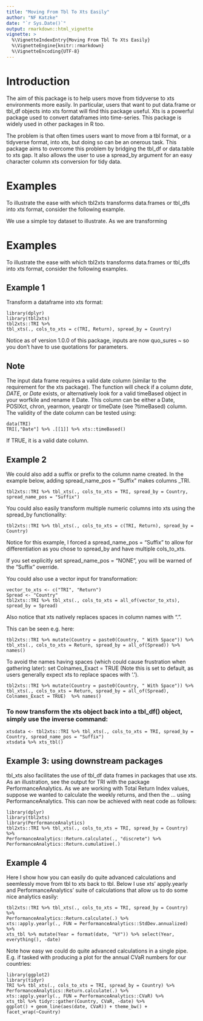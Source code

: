 ```yaml
---
title: "Moving From Tbl To Xts Easily"
author: "NF Katzke"
date: "`r Sys.Date()`"
output: rmarkdown::html_vignette
vignette: >
  %\VignetteIndexEntry{Moving From Tbl To Xts Easily}
  %\VignetteEngine{knitr::rmarkdown}
  %\VignetteEncoding{UTF-8}
---
```




# Introduction 

The aim of this package is to help users move from tidyverse to xts environments more easily. In particular, users that want to put data.frame or tbl_df objects into xts format will find this package useful. Xts is a powerful package used to convert dataframes into time-series. This package is widely used in other packages in R too. 

The problem is that often times users want to move from a tbl format, or a tidyverse format, into xts, but doing so can be an onerous task. This package aims to overcome this problem by bridging the tbl_df or data.table to xts gap. It also allows the user to use a spread_by argument for an easy character column xts conversion for tidy data.

# Examples

To illustrate the ease with which tbl2xts transforms data.frames or tbl_dfs into xts format, consider the following example.

We use a simple toy dataset to illustrate. As we are transforming 

# Examples

To illustrate the ease with which tbl2xts transforms data.frames or tbl_dfs into xts format, consider the following examples.

## Example 1

Transform a dataframe into xts format:

    library(dplyr)
    library(tbl2xts)
    tbl2xts::TRI %>% 
    tbl_xts(., cols_to_xts = c(TRI, Return), spread_by = Country)
    
Notice as of version 1.0.0 of this package, inputs are now quo_sures ~ so you don't have to use quotations for parameters.

## Note

The input data frame requires a valid date column (similar to the requirement for the xts package). The function will check if a column _date_, _DATE_, or _Date_ exists, or alternatively look for a valid timeBased object in your worfkile and rename it Date. This column can be either a Date, POSIXct, chron, yearmon, yearqtr or timeDate (see ?timeBased) column. The validity of the date column can be tested using:

    data(TRI)
    TRI[,"Date"] %>% .[[1]] %>% xts::timeBased()

If TRUE, it is a valid date column.

## Example 2

We could also add a suffix or prefix to the column name created. In the example below, adding spread_name_pos = "Suffix" makes columns <Country>_TRI. 

    tbl2xts::TRI %>% tbl_xts(., cols_to_xts = TRI, spread_by = Country, spread_name_pos = "Suffix")

You could also easily transform multiple numeric columns into xts using the spread_by functionality:

    tbl2xts::TRI %>% tbl_xts(., cols_to_xts = c(TRI, Return), spread_by = Country)

Notice for this example, I forced a spread_name_pos = "Suffix" to allow for differentiation as you chose to spread_by and have multiple cols_to_xts.

If you set explicitly set spread_name_pos = "NONE", you will be warned of the "Suffix" override.

You could also use a vector input for transformation:

    vector_to_xts <- c("TRI", "Return")
    Spread <- "Country"
    tbl2xts::TRI %>% tbl_xts(., cols_to_xts = all_of(vector_to_xts), spread_by = Spread)


Also notice that xts natively replaces spaces in column names with ".".

This can be seen e.g. here: 

    tbl2xts::TRI %>% mutate(Country = paste0(Country, " With Space")) %>% 
    tbl_xts(., cols_to_xts = Return, spread_by = all_of(Spread)) %>% names()

To avoid the names having spaces (which could cause frustration when gathering later): set Colnames_Exact = TRUE (Note this is set to default, as users generally expect xts to replace spaces with '.').

    tbl2xts::TRI %>% mutate(Country = paste0(Country, " With Space")) %>% 
    tbl_xts(., cols_to_xts = Return, spread_by = all_of(Spread), Colnames_Exact = TRUE)  %>% names()



### To now transform the xts object back into a tbl_df() object, simply use the inverse command:

    xtsdata <- tbl2xts::TRI %>% tbl_xts(., cols_to_xts = TRI, spread_by = Country, spread_name_pos = "Suffix")
    xtsdata %>% xts_tbl()

## Example 3: using downstream packages

tbl_xts also facilitates the use of tbl_df data frames in packages that use xts. As an illustration, see the output for TRI with the package PerformanceAnalytics. As we are working with Total Return Index values, suppose we wanted to calculate the weekly returns, and then the ... using PerformanceAnalytics. This can now be achieved with neat code as follows:

    library(dplyr)
    library(tbl2xts)
    library(PerformanceAnalytics)
    tbl2xts::TRI %>% tbl_xts(., cols_to_xts = TRI, spread_by = Country) %>% 
    PerformanceAnalytics::Return.calculate(., "discrete") %>% 
    PerformanceAnalytics::Return.cumulative(.)

## Example 4

Here I show how you can easily do quite advanced calculations and seemlessly move from tbl to xts back to tbl. Below I use xts' apply.yearly and PerformanceAnalytics' suite of calculations that allow us to do some nice analytics easily:

    tbl2xts::TRI %>% tbl_xts(., cols_to_xts = TRI, spread_by = Country) %>%  
    PerformanceAnalytics::Return.calculate(.) %>% 
    xts::apply.yearly(., FUN = PerformanceAnalytics::StdDev.annualized) %>% 
    xts_tbl %>% mutate(Year = format(date, "%Y")) %>% select(Year, everything(), -date)

Note how easy we could do quite advanced calculations in a single pipe. E.g. if tasked with producing a plot for the annual CVaR numbers for our countries:

    library(ggplot2)
    library(tidyr)
    TRI %>% tbl_xts(., cols_to_xts = TRI, spread_by = Country) %>%  
    PerformanceAnalytics::Return.calculate(.) %>% 
    xts::apply.yearly(., FUN = PerformanceAnalytics::CVaR) %>% 
    xts_tbl %>% tidyr::gather(Country, CVaR, -date) %>% 
    ggplot() + geom_line(aes(date, CVaR)) + theme_bw() + facet_wrap(~Country)


